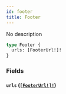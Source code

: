 ```yaml
---
id: footer
title: Footer
---
```


No description

```graphql
type Footer {
  urls: [FooterUrl!]!
}
```

### Fields

#### `urls` ([`[FooterUrl!]!`](/docs/graphql/objects/footer-url))
